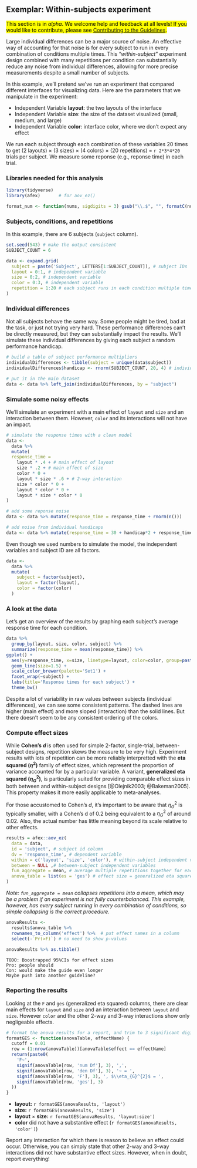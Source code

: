 ## Exemplar: Within-subjects experiment {#effectsize_exemplar_within} 

<mark>
This section is in *alpha*. We welcome help and feedback at all levels!
If you would like to contribute, please see
[Contributing to the Guidelines](https://github.com/transparentstats/guidelines/wiki/Contributing-to-the-Guidelines).
</mark>

Large individual differences can be a major source of noise. An effective way of accounting for that noise is for every subject to run in every combination of conditions multiple times. This "*within-subject*" experiment design combined with many repetitions per condition can substantially reduce any noise from individual differences, allowing for more precise measurements despite a small number of subjects.

In this example, we'll pretend we've run an experiment that compared different interfaces for visualizing data. Here are the parameters that we manipulate in the experiment:

* Independent Variable **layout**: the two layouts of the interface
* Independent Variable **size**: the size of the dataset visualized (small, medium, and large)
* Independent Variable **color**: interface color, where we don't expect any effect

We run each subject through each combination of these variables 20 times to get (2 layouts) × (3 sizes) × (4 colors) × (20 repetitions) = `r 2*3*4*20` trials per subject. We measure some reponse (e.g., reponse time) in each trial.


### Libraries needed for this analysis

```r
library(tidyverse)
library(afex)       # for aov_ez()
```

```r
format_num <- function(nums, sigdigits = 3) gsub("\\.$", "", formatC(nums, sigdigits, format = "fg", flag="#"))
```


### Subjects, conditions, and repetitions
In this example, there are 6 subjects (`subject` column).

```r
set.seed(543) # make the output consistent
SUBJECT_COUNT = 6

data <- expand.grid(
  subject = paste('Subject', LETTERS[1:SUBJECT_COUNT]), # subject IDs
  layout = 0:1, # independent variable
  size = 0:2, # independent variable
  color = 0:3, # independent variable
  repetition = 1:20 # each subject runs in each condition multiple times
)
```

### Individual differences
Not all subjects behave the same way. Some people might be tired, bad at the task, or just not trying very hard. These performance differences can't be directly measured, but they can substantially impact the results. We'll simulate these individual differences by giving each subject a random performance handicap.

```r
# build a table of subject performance multipliers
individualDifferences <- tibble(subject = unique(data$subject))
individualDifferences$handicap <- rnorm(SUBJECT_COUNT, 20, 4) # individual differences

# put it in the main dataset
data <- data %>% left_join(individualDifferences, by = "subject")
```


### Simulate some noisy effects
We'll simulate an experiment with a main effect of `layout` and `size` and an interaction between them. However, `color` and its interactions will not have an impact.

```r

# simulate the response times with a clean model
data <- 
  data %>% 
  mutate(
  response_time = 
    layout * .4 + # main effect of layout
    size * .2 + # main effect of size
    color * 0 + 
    layout * size * .6 + # 2-way interaction
    size * color * 0 + 
    layout * color * 0 + 
    layout * size * color * 0
)

# add some reponse noise
data <- data %>% mutate(response_time = response_time + rnorm(n()))

# add noise from individual handicaps
data <- data %>% mutate(response_time = 30 + handicap*2 + response_time * handicap)

```

Even though we used numbers to simulate the model, the independent variables and subject ID are all factors.
```r
data <- 
  data %>% 
  mutate(
    subject = factor(subject), 
    layout = factor(layout), 
    color = factor(color)
  )
```

### A look at the data

Let's get an overview of the results by graphing each subject's average response time for each condition.

```r
data %>% 
  group_by(layout, size, color, subject) %>% 
  summarize(response_time = mean(response_time)) %>% 
ggplot() + 
  aes(y=response_time, x=size, linetype=layout, color=color, group=paste(layout,color,subject)) + 
  geom_line(size=1.5) + 
  scale_color_brewer(palette='Set1') + 
  facet_wrap(~subject) + 
  labs(title='Response times for each subject') +
  theme_bw()
```

Despite a lot of variability in raw values between subjects (individual differences), we can see some consistent patterns. The dashed lines are higher (main effect) and more sloped (interaction) than the solid lines. But there doesn't seem to be any consistent ordering of the colors.


### Compute effect sizes
While **Cohen's *d* ** is often used for simple 2-factor, single-trial, between-subject designs, repetition skews the measure to be very high. Experiment results with lots of repetition can be more reliably interpretted with the **eta squared ($\eta^{2}$)** family of effect sizes, which represent the proportion of variance accounted for by a particular variable. A variant, **generalized eta squared ($\eta_{G}^{2}$)**, is particularly suited for providing comparable effect sizes in both between and within-subject designs [@Olejnik2003; @Bakeman2005]. This property makes it more easily applicable to meta-analyses.

For those accustomed to Cohen's *d*, it's important to be aware that $\eta_{G}^{2}$ is typically smaller, with a Cohen's d of 0.2 being equivalent to a $\eta_{G}^{2}$ of around 0.02. Also, the actual number has little meaning beyond its scale relative to other effects. 

```r
results = afex::aov_ez(
  data = data, 
  id = 'subject', # subject id column
  dv = 'response_time', # dependent variable
  within = c('layout', 'size', 'color'), # within-subject independent variables
  between = NULL ,# between-subject independent variables
  fun_aggregate = mean, # average multiple repetitions together for each subject*condition
  anova_table = list(es = 'ges') # effect size = generalized eta squared
)
```

*Note: `fun_aggregate = mean` collapses repetitions into a mean, which may be a problem if an experiment is not fully counterbalanced. This example, however, has every subject running in every combination of conditions, so simple collapsing is the correct procedure.*

```r
anovaResults <- 
  results$anova_table %>% 
  rownames_to_column('effect') %>%  # put effect names in a column
  select(-`Pr(>F)`) # no need to show p-values
  
anovaResults %>% as.tibble()
```

```
TODO: Boostrapped 95%CIs for effect sizes
Pro: people should
Con: would make the guide even longer
Maybe push into another guideline?
```

### Reporting the results

Looking at the `F` and `ges` (generalized eta squared) columns, there are clear main effects for `layout` and `size` and an interaction between `layout` and `size`. However `color` and the other 2-way and 3-way interactions show only negligeable effects.

```r
# format the anova results for a report, and trim to 3 significant digits
formatGES <- function(anovaTable, effectName) {
  cutoff = 0.01
  row = (1:nrow(anovaTable))[anovaTable$effect == effectName]
  return(paste0(
    'F~',
    signif(anovaTable[row, 'num Df'], 3), ',',
    signif(anovaTable[row, 'den Df'], 3), '~ = ',
    signif(anovaTable[row, 'F'], 3), ', $\\eta_{G}^{2}$ = ',
    signif(anovaTable[row, 'ges'], 3)
  ))
}
```


 - **layout:** `r formatGES(anovaResults, 'layout')`
 - **size:** `r formatGES(anovaResults, 'size')`
 - **layout** × **size:** `r formatGES(anovaResults, 'layout:size')`
 - **color** did not have a substantive effect (`r formatGES(anovaResults, 'color')`)

Report any interaction for which there is reason to believe an effect could occur. Otherwise, you can simply state that other 2-way and 3-way interactions did not have substantive effect sizes. However, when in doubt, report everything!
